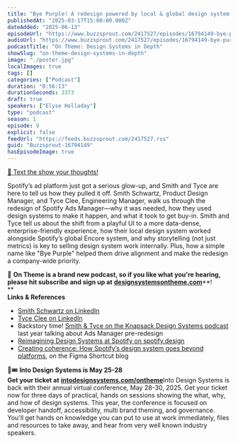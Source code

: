 ```yaml
---
title: "Bye Purple! A redesign powered by local & global design system layers at Spotify, with Smith Schwartz & Tyce Clee — #09"
publishedAt: "2025-03-17T15:00:00.000Z"
dateAdded: "2025-06-13"
episodeUrl: "https://www.buzzsprout.com/2417527/episodes/16794149-bye-purple-a-redesign-powered-by-local-global-design-system-layers-at-spotify-with-smith-schwartz-tyce-clee-09.mp3"
audioUrl: "https://www.buzzsprout.com/2417527/episodes/16794149-bye-purple-a-redesign-powered-by-local-global-design-system-layers-at-spotify-with-smith-schwartz-tyce-clee-09.mp3"
podcastTitle: "On Theme: Design Systems in Depth"
showSlug: "on-theme-design-systems-in-depth"
image: "./poster.jpg"
localImages: true
tags: []
categories: ["Podcast"]
duration: "0:56:13"
durationSeconds: 3373
draft: true
speakers: ["Elyse Holladay"]
type: "podcast"
season: 1
episode: 9
explicit: false
feedUrl: "https://feeds.buzzsprout.com/2417527.rss"
guid: "Buzzsprout-16794149"
hasEpisodeImage: true
---
```

[📲 Text the show your thoughts!](https://www.buzzsprout.com/twilio/text_messages/2417527/open_sms)

Spotify’s ad platform just got a serious glow-up, and Smith and Tyce are here to tell us how they pulled it off. Smith Schwartz, Product Design Manager, and Tyce Clee, Engineering Manager, walk us through the redesign of Spotify Ads Manager—why it was needed, how they used design systems to make it happen, and what it took to get buy-in. Smith and Tyce tell us about the shift from a playful UI to a more data-dense, enterprise-friendly experience, how their local design system worked alongside Spotify’s global Encore system, and why storytelling (not just metrics) is key to selling design system work internally. Plus, how a simple name like "Bye Purple" helped them drive alignment and make the redesign a company-wide priority.

💖 **On Theme is a brand new podcast, so if you like what you're hearing, please hit subscribe and sign up at** [**designsystemsontheme.com**](http://designsystemsontheme.com/)**!  
**  
**Links & References**

-   [Smith Schwartz on LinkedIn](https://www.linkedin.com/in/smithschwartz/)
-   [Tyce Clee on LinkedIn](https://www.linkedin.com/in/iamtyce/)
-   Backstory time! [Smith & Tyce on the Knapsack Design Systems podcast](https://open.spotify.com/episode/3NkdXAdx5ZUXL0vAqImtey) last year talking about Ads Manager pre-redesign
-   [Reimagining Design Systems at Spotify on spotify.design](https://spotify.design/article/reimagining-design-systems-at-spotify)
-   [Creating coherence: How Spotify’s design system goes beyond platforms](https://www.figma.com/blog/creating-coherence-how-spotifys-design-system-goes-beyond-platforms/), on the Figma Shortcut blog

🎨🎟️ **Into Design Systems is May 25-28  
Get your ticket at** [**intodesignsystems.com/ontheme**](http://intodesignsystems.com/ontheme)Into Design Systems is back with their annual virtual conference, May 28-30, 2025. Get your ticket now for three days of practical, hands on sessions showing the what, why, and how of design systems. This year, the conference is focused on developer handoff, accessibility, multi brand theming, and governance. You'll get hands on knowledge you can put to use at work immediately, files and resources to take away, and hear from very well known industry speakers.
